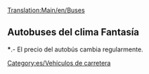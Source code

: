 [[Translation:Main/en/Buses]]
{{es/Vehículo de carretera|nombre    = Bus MPS Regal
  |imagen    = Bus-MPS Regal.png
  |precio    = 9.840 € (4.920 £)
  |velocidad = 56 km/h (35 mph)
  |coste     = 852 € (426 £)
  |diseño    = 1930
  |duración  = 12
  |capacidad = 31 pasajeros
}}
{{es/Vehículo de carretera|nombre    = Bus Hereford Leopard
  |imagen    = Bus-Hereford Leopard.png
  |precio    = 11.480 € (5.740 £) 
  |velocidad = 88 km/h (55 mph)
  |coste     = 1.200 € (600 £)
  |diseño    = 1964
  |duración  = 15
  |capacidad = 35 pasajeros
}}
{{es/Vehículo de carretera|nombre    = Bus Foster
  |imagen    = Bus-foster.png
  |precio    = 12.300 € (6.150 £)
  |velocidad = 112 km/h (70 mph)
  |coste     = 1.668 € (834 £)
  |diseño    = 1986
  |duración  = 15
  |capacidad = 37 pasajeros
}}
{{es/Vehículo de carretera|nombre    = Superbús Foster MkII
  |imagen    = Bus-Foster MkII Superbus.png
  |precio    = 13,120 € (6.560 £)
  |velocidad = 127 km/h (79 mph)
  |coste     = 2.250 € (1.125 £)
  |diseño    = 2008
  |duración  = 15
  |capacidad = 40 pasajeros
}}

==Autobuses del clima Fantasía==
{{es/Vehículo de carretera|nombre    = Bus Ploddyphut MkI
  |imagen    = Ploddyphut_MkI_Bus.png
  |precio    = *9.840 € (4.920 £)
  |velocidad = 56 km/h
  |coste     = 852 € (426 £)
  |diseño    = 1945
  |duración  = 15
  |capacidad = 30 pasajeros
}}
{{es/Vehículo de carretera|nombre    = Bus Ploddyphut MkII
  |imagen    = Ploddyphut_MkII_Bus.png
  |precio    = *11.480 € (5.740 £)
  |velocidad = 96 km/h
  |coste     = 1.608 € (804 £)
  |diseño    = 1972
  |duración  = 15
  |capacidad = 35 pasajeros
}}
{{es/Vehículo de carretera|nombre    = Bus Ploddyphut MkIII
  |imagen    = Ploddyphut_MkIII_Bus.png
  |precio    = *13.120 € (6.560 £)
  |velocidad = 120 km/h 
  |coste     = 2.250 € (1.125 £)
  |diseño    = 2010
  |duración  = 15
  |capacidad = 38 pasajeros
}}

'''*'''.- El precio del autobús cambia regularmente.

[[Category:es/Vehículos de carretera]]